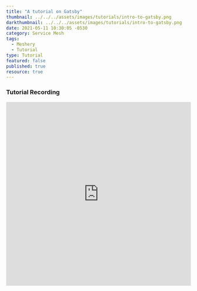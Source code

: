 ```yaml
---
title: "A tutorial on Gatsby"
thumbnail: ../../../assets/images/tutorials/intro-to-gatsby.png
darkthumbnail: ../../../assets/images/tutorials/intro-to-gatsby.png
date: 2021-05-11 10:30:05 -0530
category: Service Mesh
tags: 
  - Meshery
  - Tutorial
type: Tutorial
featured: false
published: true
resource: true
---
```


<ResourcesWrapper> 
      <h3> Tutorial Recording </h3>
        <iframe className="iframe" src="https://www.youtube.com/embed/ug6yaYC-Kkw" loading="lazy"
              frameBorder="0" allow="accelerometer; autoplay; encrypted-media; gyroscope; picture-in-picture"allowFullScreen width="100%" height="500">
        </iframe>
</ResourcesWrapper>